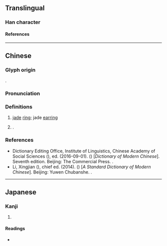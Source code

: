 {{character info}}
==Translingual==

===Han character===
{{Han char|rn=96|rad=玉|as=13|sn=17|four=11132|canj=MGYPO|ids=⿰𤣩豦}}

====References====
{{Han ref|kx=0743.010|dkj=21271|dj=1152.020|hdz=21139.170|uh=74A9}}

----

==Chinese==
{{zh-forms}}

===Glyph origin===
{{Han etym}}
{{Han compound|玉|豦|t1=jade|c1=s|c2=p|ls=psc}}.

===Pronunciation===
{{zh-pron
|m=qú
|m-s=
|dg=
|c=keoi4
|c-t=
|g=
|h=pfs=
|j=
|mb=
|md=
|mn=xm:kû/qz:kîr/zz:kî
|mn-t=ke5
|w=
|x=
|mc=y
|oc=y
|cat=n,pn
}}

===Definitions===
{{zh-hanzi}}

# {{lb|zh|literary}} [[jade]] [[ring]]; jade [[earring]]
# {{surname|zh|nodot=1}}.

===References===
* Dictionary Editing Office, Institute of Linguistics, Chinese Academy of Social Sciences ({{lang|zh|中国社会科学院语言研究所词典编辑室}}), ed. (2016-09-01). ''{{w|Xiandai Hanyu Cidian}}'' ({{lang|zh|现代汉语词典}}) [''Dictionary of Modern Chinese'']. Seventh edition. Beijing: The Commercial Press. {{ISBN|978-7-100-12450-8}}.
* Li, Xingjian ({{lang|zh|李行健}}), chief ed. (2014). ''{{w|Xiandai Hanyu Guifan Cidian}}'' ({{lang|zh|{{w|zh:現代漢語規範詞典|现代汉语规范词典}}}}) [''A Standard Dictionary of Modern Chinese'']. Beijing: Yuwen Chubanshe. {{ISBN|9787513545624}}.

----

==Japanese==

===Kanji===
{{ja-kanji|grade=|rs=玉13}}

# {{rfdef|ja|sort=玉13}}

====Readings====
* {{ja-readings|on=[[きょ]] (kyo), [[ご]] (go)|kun=|nanori=}}